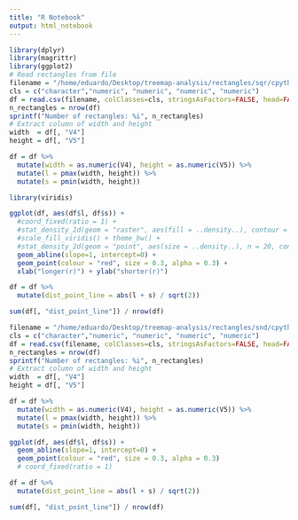 ```yaml
---
title: "R Notebook"
output: html_notebook
---
```


```r
library(dplyr)
library(magrittr)
library(ggplot2)
# Read rectangles from file
filename = "/home/eduardo/Desktop/treemap-analysis/rectangles/sqr/cpython/t320.rect"
cls = c("character","numeric", "numeric", "numeric", "numeric")
df = read.csv(filename, colClasses=cls, stringsAsFactors=FALSE, head=FALSE, sep=" ")
n_rectangles = nrow(df)
sprintf("Number of rectangles: %i", n_rectangles)
# Extract column of width and height
width  = df[, "V4"]
height = df[, "V5"]

df = df %>% 
  mutate(width = as.numeric(V4), height = as.numeric(V5)) %>%
  mutate(l = pmax(width, height)) %>%
  mutate(s = pmin(width, height))
```


```r
library(viridis)

ggplot(df, aes(df$l, df$s)) +
  #coord_fixed(ratio = 1) +
  #stat_density_2d(geom = "raster", aes(fill = ..density..), contour = FALSE) +
  #scale_fill_viridis() + theme_bw() + 
  #stat_density_2d(geom = "point", aes(size = ..density..), n = 20, contour = FALSE) +
  geom_abline(slope=1, intercept=0) + 
  geom_point(colour = "red", size = 0.3, alpha = 0.3) +
  xlab("longer(r)") + ylab("shorter(r)")

```


```r
df = df %>%
  mutate(dist_point_line = abs(l + s) / sqrt(2))

sum(df[, "dist_point_line"]) / nrow(df)
```


```r
filename = "/home/eduardo/Desktop/treemap-analysis/rectangles/snd/cpython/t320.rect"
cls = c("character","numeric", "numeric", "numeric", "numeric")
df = read.csv(filename, colClasses=cls, stringsAsFactors=FALSE, head=FALSE, sep=" ")
n_rectangles = nrow(df)
sprintf("Number of rectangles: %i", n_rectangles)
# Extract column of width and height
width  = df[, "V4"]
height = df[, "V5"]

df = df %>% 
  mutate(width = as.numeric(V4), height = as.numeric(V5)) %>%
  mutate(l = pmax(width, height)) %>%
  mutate(s = pmin(width, height))

```





```r
ggplot(df, aes(df$l, df$s)) +
  geom_abline(slope=1, intercept=0) +
  geom_point(colour = "red", size = 0.3, alpha = 0.3) 
  # coord_fixed(ratio = 1)
```


```r
df = df %>%
  mutate(dist_point_line = abs(l + s) / sqrt(2))

sum(df[, "dist_point_line"]) / nrow(df)
```

